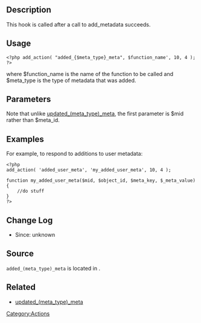 == Description ==
This hook is called after a call to add_metadata succeeds.

== Usage ==

<pre><?php add_action( "added_{$meta_type}_meta", $function_name', 10, 4 ); ?></pre>

where $function_name is the name of the function to be called and $meta_type is the type of metadata that was added.

== Parameters ==
{{Parameter|$mid|int|ID of the row being added}}
{{Parameter|$object_id|int|ID of the object the metadata applies to}}
{{Parameter|$meta_key|string|Metadata key}}
{{Parameter|$_meta_value|mixed|Metadata value. Must be serializable if non-scalar.}}

Note that unlike [[Plugin_API/Action_Reference/updated_(meta_type)_meta|updated_(meta_type)_meta]], the first parameter is $mid rather than $meta_id.

== Examples ==
For example, to respond to additions to user metadata:

<pre><?php
add_action( 'added_user_meta', 'my_added_user_meta', 10, 4 );

function my_added_user_meta($mid, $object_id, $meta_key, $_meta_value) {
	//do stuff
}
?></pre>

== Change Log ==

* Since: unknown

== Source ==

<tt>added_(meta_type)_meta</tt> is located in {{Trac|wp-includes/meta.php}}.

== Related ==
* [[Plugin_API/Action_Reference/updated_(meta_type)_meta|updated_(meta_type)_meta]]

{{Stub}}
[[Category:Actions]]